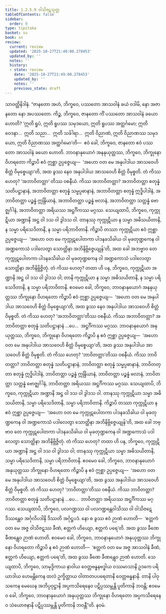 ```yaml
---
title: 1.2.5.9 ဝါသိဇဋသုတ္တ
tableOfContents: false
sidebar:
  order: 9
type: tipitaka
basket: su
book: sn
review:
  current: review
  updated: '2025-10-27T21:49:00.278453'
  updated_by: ''
  notes: ''
  history:
  - state: review
    date: '2025-10-27T21:49:00.278453'
    updated_by: ''
    notes: ''
    previous_state: draft
---
```



<ReviewStatus review={frontmatter.review} showDetails={true} />

<HypothesisAnnotation frontmatter={frontmatter} />

<DynamicBreadcrumb />

<Division number="101" book="sn" e="ch" v="18" p="296">

<Paragraph number="629" book="sn">
သာဝတ္ထိနိဒါနံ. “ဇာနတော အဟံ, ဘိက္ခဝေ, ပဿတော အာသဝါနံ ခယံ ဝဒါမိ, နော အဇာနတော နော အပဿတော. ကိဉ္စ, ဘိက္ခဝေ, ဇာနတော ကိံ ပဿတော အာသဝါနံ ခယော ဟောတိ? ‘ဣတိ ရူပံ, ဣတိ ရူပဿ သမုဒယော, ဣတိ ရူပဿ အတ္ထင်္ဂမော; ဣတိ ဝေဒနာ…  ဣတိ သညာ…  ဣတိ သင်္ခါရာ…  ဣတိ ဝိညာဏံ, ဣတိ ဝိညာဏဿ သမုဒယော, ဣတိ ဝိညာဏဿ အတ္ထင်္ဂမော’တိ—  ဧဝံ ခေါ, ဘိက္ခဝေ, ဇာနတော ဧဝံ ပဿတော အာသဝါနံ ခယော ဟောတိ.
</Paragraph>

<Paragraph number="630" book="sn">
ဘာဝနာနုယောဂံ အနနုယုတ္တဿ, ဘိက္ခဝေ, ဘိက္ခုနော ဝိဟရတော ကိဉ္စာပိ ဧဝံ ဣစ္ဆာ ဥပ္ပဇ္ဇေယျ—  ‘အဟော ဝတ မေ အနုပါဒါယ အာသဝေဟိ စိတ္တံ ဝိမုစ္စေယျာ’တိ, အထ ခွဿ နေဝ အနုပါဒါယ အာသဝေဟိ စိတ္တံ ဝိမုစ္စတိ. တံ ကိဿ ဟေတု? ‘အဘာဝိတတ္တာ’ တိဿ ဝစနီယံ. ကိဿ အဘာဝိတတ္တာ? အဘာဝိတတ္တာ စတုန္နံ သတိပဋ္ဌာနာနံ, အဘာဝိတတ္တာ စတုန္နံ သမ္မပ္ပဓာနာနံ, အဘာဝိတတ္တာ စတုန္နံ ဣဒ္ဓိပါဒါနံ, အဘာဝိတတ္တာ ပဉ္စန္နံ ဣန္ဒြိယာနံ, အဘာဝိတတ္တာ ပဉ္စန္နံ ဗလာနံ, အဘာဝိတတ္တာ သတ္တန္နံ ဗောဇ္ဈင်္ဂါနံ, အဘာဝိတတ္တာ အရိယဿ အဋ္ဌင်္ဂိကဿ မဂ္ဂဿ.
</Paragraph>

<Paragraph number="631" book="sn">
သေယျထာပိ, ဘိက္ခဝေ, ကုက္ကုဋိယာ အဏ္ဍာနိ အဋ္ဌ ဝါ ဒသ ဝါ ဒွါဒသ ဝါ. တာနဿု ကုက္ကုဋိယာ န သမ္မာ အဓိသယိတာနိ, န သမ္မာ ပရိသေဒိတာနိ, န သမ္မာ ပရိဘာဝိတာနိ. ကိဉ္စာပိ တဿာ ကုက္ကုဋိယာ ဧဝံ ဣစ္ဆာ ဥပ္ပဇ္ဇေယျ—  ‘အဟော ဝတ မေ ကုက္ကုဋပေါတကာ ပါဒနခသိခါယ ဝါ မုခတုဏ္ဍကေန ဝါ အဏ္ဍကောသံ ပဒါလေတွာ သောတ္ထိနာ အဘိနိဗ္ဘိဇ္ဇေယျုန်’တိ, အထ ခေါ အဘဗ္ဗာဝ တေ ကုက္ကုဋပေါတကာ ပါဒနခသိခါယ ဝါ မုခတုဏ္ဍကေန ဝါ အဏ္ဍကောသံ ပဒါလေတွာ သောတ္ထိနာ အဘိနိဗ္ဘိဇ္ဇိတုံ. တံ ကိဿ ဟေတု? တထာ ဟိ ပန, ဘိက္ခဝေ, ကုက္ကုဋိယာ အဏ္ဍာနိ အဋ္ဌ ဝါ ဒသ ဝါ ဒွါဒသ ဝါ; တာနိ ကုက္ကုဋိယာ န သမ္မာ အဓိသယိတာနိ, န သမ္မာ ပရိသေဒိတာနိ, န သမ္မာ ပရိဘာဝိတာနိ. ဧဝမေဝ ခေါ, ဘိက္ခဝေ, ဘာဝနာနုယောဂံ အနနုယုတ္တဿ ဘိက္ခုနော ဝိဟရတော ကိဉ္စာပိ ဧဝံ ဣစ္ဆာ ဥပ္ပဇ္ဇေယျ—  ‘အဟော ဝတ မေ အနုပါဒါယ အာသဝေဟိ စိတ္တံ ဝိမုစ္စေယျာ’တိ, အထ ခွဿ နေဝ အနုပါဒါယ အာသဝေဟိ စိတ္တံ ဝိမုစ္စတိ. တံ ကိဿ ဟေတု? ‘အဘာဝိတတ္တာ’တိဿ ဝစနီယံ. ကိဿ အဘာဝိတတ္တာ? အဘာဝိတတ္တာ စတုန္နံ သတိပဋ္ဌာနာနံ …ပေ…  အဋ္ဌင်္ဂိကဿ မဂ္ဂဿ.
</Paragraph>

<Paragraph number="632" book="sn">
ဘာဝနာနုယောဂံ အနုယုတ္တဿ, ဘိက္ခဝေ, ဘိက္ခုနော ဝိဟရတော ကိဉ္စာပိ န ဧဝံ ဣစ္ဆာ ဥပ္ပဇ္ဇေယျ—  ‘အဟော ဝတ မေ အနုပါဒါယ အာသဝေဟိ စိတ္တံ ဝိမုစ္စေယျာ’တိ, အထ ခွဿ အနုပါဒါယ အာသဝေဟိ စိတ္တံ ဝိမုစ္စတိ. တံ ကိဿ ဟေတု? ‘ဘာဝိတတ္တာ’တိဿ ဝစနီယံ. ကိဿ ဘာဝိတတ္တာ? ဘာဝိတတ္တာ စတုန္နံ သတိပဋ္ဌာနာနံ, ဘာဝိတတ္တာ စတုန္နံ သမ္မပ္ပဓာနာနံ, ဘာဝိတတ္တာ စတုန္နံ ဣဒ္ဓိပါဒါနံ, ဘာဝိတတ္တာ ပဉ္စန္နံ ဣန္ဒြိယာနံ, ဘာဝိတတ္တာ ပဉ္စန္နံ ဗလာနံ, ဘာဝိတတ္တာ သတ္တန္နံ ဗောဇ္ဈင်္ဂါနံ, ဘာဝိတတ္တာ အရိယဿ အဋ္ဌင်္ဂိကဿ မဂ္ဂဿ.
</Paragraph>

<Paragraph number="633" book="sn">
သေယျထာပိ, ဘိက္ခဝေ, ကုက္ကုဋိယာ အဏ္ဍာနိ အဋ္ဌ ဝါ ဒသ ဝါ ဒွါဒသ ဝါ. တာနဿု ကုက္ကုဋိယာ သမ္မာ အဓိသယိတာနိ, သမ္မာ ပရိသေဒိတာနိ, သမ္မာ ပရိဘာဝိတာနိ. ကိဉ္စာပိ တဿာ ကုက္ကုဋိယာ န ဧဝံ ဣစ္ဆာ ဥပ္ပဇ္ဇေယျ—  ‘အဟော ဝတ မေ ကုက္ကုဋပေါတကာ ပါဒနခသိခါယ ဝါ မုခတုဏ္ဍကေန ဝါ အဏ္ဍကောသံ ပဒါလေတွာ သောတ္ထိနာ အဘိနိဗ္ဘိဇ္ဇေယျုန်’တိ, အထ ခေါ ဘဗ္ဗာဝ တေ ကုက္ကုဋပေါတကာ ပါဒနခသိခါယ ဝါ မုခတုဏ္ဍကေန ဝါ အဏ္ဍကောသံ ပဒါလေတွာ သောတ္ထိနာ အဘိနိဗ္ဘိဇ္ဇိတုံ. တံ ကိဿ ဟေတု? တထာ ဟိ ပန, ဘိက္ခဝေ, ကုက္ကုဋိယာ အဏ္ဍာနိ အဋ္ဌ ဝါ ဒသ ဝါ ဒွါဒသ ဝါ; တာနဿု ကုက္ကုဋိယာ သမ္မာ အဓိသယိတာနိ, သမ္မာ ပရိသေဒိတာနိ, သမ္မာ ပရိဘာဝိတာနိ. ဧဝမေဝ ခေါ, ဘိက္ခဝေ, ဘာဝနာနုယောဂံ အနုယုတ္တဿ ဘိက္ခုနော ဝိဟရတော ကိဉ္စာပိ န ဧဝံ ဣစ္ဆာ ဥပ္ပဇ္ဇေယျ—  ‘အဟော ဝတ မေ အနုပါဒါယ အာသဝေဟိ စိတ္တံ ဝိမုစ္စေယျာ’တိ, အထ ခွဿ အနုပါဒါယ အာသဝေဟိ စိတ္တံ ဝိမုစ္စတိ. တံ ကိဿ ဟေတု? ‘ဘာဝိတတ္တာ’တိဿ ဝစနီယံ. ကိဿ ဘာဝိတတ္တာ? ဘာဝိတတ္တာ စတုန္နံ သတိပဋ္ဌာနာနံ …ပေ…  ဘာဝိတတ္တာ အရိယဿ အဋ္ဌင်္ဂိကဿ မဂ္ဂဿ.
</Paragraph>

<Paragraph number="634" book="sn">
သေယျထာပိ, ဘိက္ခဝေ, ပလဂဏ္ဍဿ ဝါ ပလဂဏ္ဍန္တေဝါသိဿ ဝါ ဝါသိဇဋေ ဒိဿန္တေဝ အင်္ဂုလိပဒါနိ ဒိဿတိ အင်္ဂုဋ္ဌပဒံ. နော စ ခွဿ ဧဝံ ဉာဏံ ဟောတိ—  ‘ဧတ္တကံ ဝတ မေ အဇ္ဇ ဝါသိဇဋဿ ခီဏံ, ဧတ္တကံ ဟိယျော, ဧတ္တကံ ပရေ’တိ. အထ ခွဿ ခီဏေ ခီဏန္တွေဝ ဉာဏံ ဟောတိ. ဧဝမေဝ ခေါ, ဘိက္ခဝေ, ဘာဝနာနုယောဂံ အနုယုတ္တဿ ဘိက္ခုနော ဝိဟရတော ကိဉ္စာပိ န ဧဝံ ဉာဏံ ဟောတိ—  ‘ဧတ္တကံ ဝတ မေ အဇ္ဇ အာသဝါနံ ခီဏံ, ဧတ္တကံ ဟိယျော, ဧတ္တကံ ပရေ’တိ, အထ ခွဿ ခီဏေ ခီဏန္တွေဝ ဉာဏံ ဟောတိ. သေယျထာပိ, ဘိက္ခဝေ, သာမုဒ္ဒိကာယ နာဝါယ ဝေတ္တဗန္ဓနဗဒ္ဓါယ ဝဿမာသာနိ ဥဒကေ ပရိယာဒါယ ဟေမန္တိကေန ထလံ ဥက္ခိတ္တာယ ဝါတာတပပရေတာနိ ဝေတ္တဗန္ဓနာနိ. တာနိ ပါဝုသကေန မေဃေန အဘိပ္ပဝုဋ္ဌာနိ အပ္ပကသိရေနေဝ ပဋိပ္ပဿမ္ဘန္တိ ပူတိကာနိ ဘဝန္တိ; ဧဝမေဝ ခေါ, ဘိက္ခဝေ, ဘာဝနာနုယောဂံ အနုယုတ္တဿ ဘိက္ခုနော ဝိဟရတော အပ္ပကသိရေနေဝ သံယောဇနာနိ ပဋိပ္ပဿမ္ဘန္တိ ပူတိကာနိ ဘဝန္တီ”တိ.

</Paragraph>
</Division>

<Paragraph number="635" type="center" book="sn">
နဝမံ.
</Paragraph>